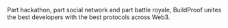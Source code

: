 Part hackathon, part social network and part battle royale, BuildProof unites the best developers with the best protocols across Web3.